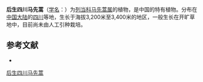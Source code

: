 {{Speciesbox
| name = 后生四川马先蒿
| status = 
| status_system = 
| image =
| genus = Pedicularis
| species = metaszetschuanica
| authority = Tsoong
}}

'''后生四川马先蒿'''（[[学名|学名]]：{{lang|la|''Pedicularis metaszetschuanica''}}）为[[列当科|列当科]][[马先蒿属|马先蒿属]]的植物，是中国的特有植物。分布在[[中国大陆|中国大陆]]的[[四川|四川]]等地，生长于海拔3,200米至3,400米的地区，一般生长在开旷草地中，目前尚未由人工引种栽培。

== 参考文献 ==
<div class="references-small">
* {{cite web| url =http://www.bioinfo.cn/db05/KmzwSpecies.php?action=view&id=21345| title =后生四川马先蒿| work =《中国高等植物数据库全库》| publisher =中国科学院微生物研究所| author =昆明植物研究所| accessdate =2009-02-25| deadurl =yes| archiveurl =https://web.archive.org/web/20160305072021/http://www.bioinfo.cn/db05/KmzwSpecies.php?action=view&id=21345| archivedate =2016-03-05}}
</div>
{{Taxonbar|from=Q10917949}}

[[Category:马先蒿属|后生四川马先蒿]]


{{植物小作品}}